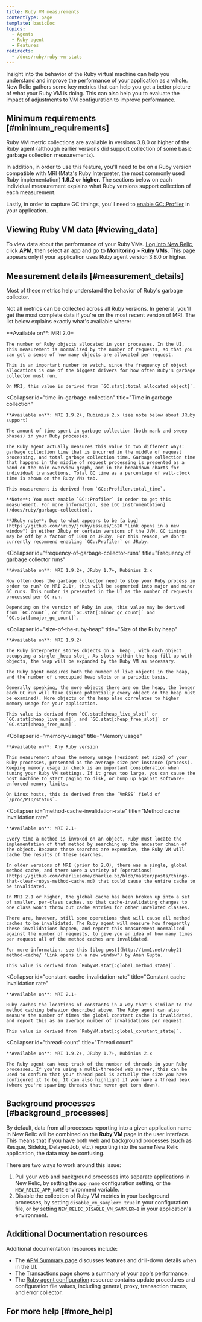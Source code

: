 ```yaml
---
title: Ruby VM measurements
contentType: page
template: basicDoc
topics:
  - Agents
  - Ruby agent
  - Features
redirects:
  - /docs/ruby/ruby-vm-stats
---
```


Insight into the behavior of the Ruby virtual machine can help you understand and improve the performance of your application as a whole. New Relic gathers some key metrics that can help you get a better picture of what your Ruby VM is doing. This can also help you to evaluate the impact of adjustments to VM configuration to improve performance.

## Minimum requirements [#minimum_requirements]

Ruby VM metric collections are available in versions 3.8.0 or higher of the Ruby agent (although earlier versions did support collection of some basic garbage collection measurements).

In addition, in order to use this feature, you'll need to be on a Ruby version compatible with MRI (Matz's Ruby Interpreter, the most commonly used Ruby implementation) **1.9.2 or higher**. The sections below on each individual measurement explains what Ruby versions support collection of each measurement.

Lastly, in order to capture GC timings, you'll need to [enable GC::Profiler](/docs/ruby/garbage-collection) in your application.

## Viewing Ruby VM data [#viewing_data]

To view data about the performance of your Ruby VMs. [Log into New Relic](https://one.newrelic.com/), click **APM**, then select an app and go to **Monitoring > Ruby VMs**. This page appears only if your application uses Ruby agent version 3.8.0 or higher.

## Measurement details [#measurement_details]

Most of these metrics help understand the behavior of Ruby's garbage collector.

Not all metrics can be collected across all Ruby versions. In general, you'll get the most complete data if you're on the most recent version of MRI. The list below explains exactly what's available where:

<CollapserGroup>
  <Collapser
    id="object-allocations"
    title="Object allocations"
  >
    **Available on**: MRI 2.0+

    The number of Ruby objects allocated in your processes. In the UI, this measurement is normalized by the number of requests, so that you can get a sense of how many objects are allocated per request.

    This is an important number to watch, since the frequency of object allocations is one of the biggest drivers for how often Ruby's garbage collector must run.

    On MRI, this value is derived from `GC.stat[:total_allocated_object]`.
  </Collapser>

  <Collapser
    id="time-in-garbage-collection"
    title="Time in garbage collection"
  >
    **Available on**: MRI 1.9.2+, Rubinius 2.x (see note below about JRuby support)

    The amount of time spent in garbage collection (both mark and sweep phases) in your Ruby processes.

    The Ruby agent actually measures this value in two different ways: garbage collection time that is incurred in the middle of request processing, and total garbage collection time. Garbage collection time that happens in the middle of request processing is presented as a band on the main overview graph, and in the breakdown charts for individual transactions. Total GC time as a percentage of wall-clock time is shown on the Ruby VMs tab.

    This measurement is derived from `GC::Profiler.total_time`.

    **Note**: You must enable `GC::Profiler` in order to get this measurement. For more information, see [GC instrumentation](/docs/ruby/garbage-collection).

    **JRuby note**: Due to what appears to be [a bug](https://github.com/jruby/jruby/issues/1620 "Link opens in a new window") in either JRuby or certain versions of the JVM, GC timings may be off by a factor of 1000 on JRuby. For this reason, we don't currently recommend enabling `GC::Profiler` on JRuby.
  </Collapser>

  <Collapser
    id="frequency-of-garbage-collector-runs"
    title="Frequency of garbage collector runs"
  >
    **Available on**: MRI 1.9.2+, JRuby 1.7+, Rubinius 2.x

    How often does the garbage collector need to stop your Ruby process in order to run? On MRI 2.1+, this will be segmented into major and minor GC runs. This number is presented in the UI as the number of requests processed per GC run.

    Depending on the version of Ruby in use, this value may be derived from `GC.count`, or from `GC.stat[:minor_gc_count]` and `GC.stat[:major_gc_count]`.
  </Collapser>

  <Collapser
    id="size-of-the-ruby-heap"
    title="Size of the Ruby heap"
  >
    **Available on**: MRI 1.9.2+

    The Ruby interpreter stores objects on a _heap_, with each object occupying a single _heap slot_. As slots within the heap fill up with objects, the heap will be expanded by the Ruby VM as necessary.

    The Ruby agent measures both the number of live objects in the heap, and the number of unoccupied heap slots on a periodic basis.

    Generally speaking, the more objects there are on the heap, the longer each GC run will take (since potentially every object on the heap must be examined). More objects on the heap also correlates to higher memory usage for your application.

    This value is derived from `GC.stat[:heap_live_slot]` or `GC.stat[:heap_live_num]`, and `GC.stat[:heap_free_slot]` or `GC.stat[:heap_free_num]`.
  </Collapser>

  <Collapser
    id="memory-usage"
    title="Memory usage"
  >
    **Available on**: Any Ruby version

    This measurement shows the memory usage (resident set size) of your Ruby processes, presented as the average size per instance (process). Keeping memory usage in check is an important consideration when tuning your Ruby VM settings. If it grows too large, you can cause the host machine to start paging to disk, or bump up against software-enforced memory limits.

    On Linux hosts, this is derived from the `VmRSS` field of `/proc/PID/status`.
  </Collapser>

  <Collapser
    id="method-cache-invalidation-rate"
    title="Method cache invalidation rate"
  >
    **Available on**: MRI 2.1+

    Every time a method is invoked on an object, Ruby must locate the implementation of that method by searching up the ancestor chain of the object. Because these searches are expensive, the Ruby VM will cache the results of these searches.

    In older versions of MRI (prior to 2.0), there was a single, global method cache, and there were a variety of [operations](https://github.com/charliesome/charlie.bz/blob/master/posts/things-that-clear-rubys-method-cache.md) that could cause the entire cache to be invalidated.

    In MRI 2.1 or higher, the global cache has been broken up into a set of smaller, per-class caches, so that cache-invalidating changes to one class won't throw out cache entries for other unrelated classes.

    There are, however, still some operations that will cause all method caches to be invalidated. The Ruby agent will measure how frequently these invalidations happen, and report this measurement normalized against the number of requests, to give you an idea of how many times per request all of the method caches are invalidated.

    For more information, see this [blog post](http://tmm1.net/ruby21-method-cache/ "Link opens in a new window") by Aman Gupta.

    This value is derived from `RubyVM.stat[:global_method_state]`.
  </Collapser>

  <Collapser
    id="constant-cache-invalidation-rate"
    title="Constant cache invalidation rate"
  >
    **Available on**: MRI 2.1+

    Ruby caches the locations of constants in a way that's similar to the method caching behavior described above. The Ruby agent can also measure the number of times the global constant cache is invalidated, and report this as an average number of invalidations per request.

    This value is derived from `RubyVM.stat[:global_constant_state]`.
  </Collapser>

  <Collapser
    id="thread-count"
    title="Thread count"
  >
    **Available on**: MRI 1.9.2+, JRuby 1.7+, Rubinius 2.x

    The Ruby agent can keep track of the number of threads in your Ruby processes. If you're using a multi-threaded web server, this can be used to confirm that your thread pool is actually the size you have configured it to be. It can also highlight if you have a thread leak (where you're spawning threads that never get torn down).
  </Collapser>
</CollapserGroup>

## Background processes [#background_processes]

By default, data from all processes reporting into a given application name in New Relic will be combined on the **Ruby VM** page in the user interface. This means that if you have both web and background processes (such as Resque, Sidekiq, DelayedJob, etc.) reporting into the same New Relic application, the data may be confusing.

There are two ways to work around this issue:

1. Pull your web and background processes into separate applications in New Relic, by setting the `app_name` configuration setting, or the `NEW_RELIC_APP_NAME` environment variable.
2. Disable the collection of Ruby VM metrics in your background processes, by setting `disable_vm_sampler: true` in your configuration file, or by setting `NEW_RELIC_DISABLE_VM_SAMPLER=1` in your application's environment.

## Additional Documentation resources

Additional documentation resources include:

* The [APM Summary page](/docs/applications-menu/applications-overview) discusses features and drill-down details when in the UI.
* The [Transactions page](/docs/apm/applications-menu/monitoring/transactions-page) shows a summary of your app's performance.
* The [Ruby agent configuration](/docs/ruby/ruby-agent-configuration) resource contains update procedures and configuration file values, including general, proxy, transaction traces, and error collector.

## For more help [#more_help]
